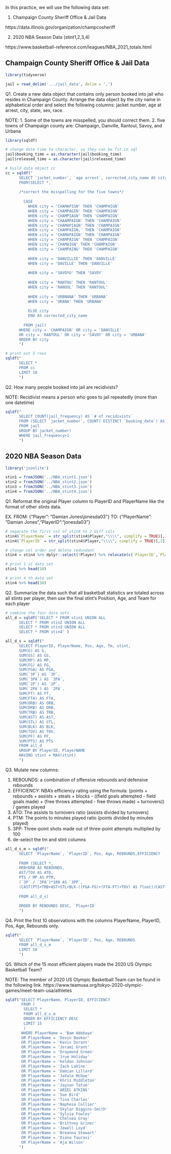 In this practice, we will use the following data set:

1. Champaign County Sheriff Office & Jail Data

https://data.illinois.gov/organization/champcosheriff

2. 2020 NBA Season Data (stint1,2,3,4)

https://www.basketball-reference.com/leagues/NBA_2021_totals.html


## Champaign County Sheriff Office & Jail Data

```{r}
library(tidyverse)
```
```{r}
jail = read_delim('.../jail_data', delim = ',')
```


Q1. Create a new data object that contains only person booked into jail who resides in Champaign County. Arrange the data object by the city name in alphabetical order and select the following columns: jacket number, age at arrest, city, state, sex, race.

NOTE: 
1. Some of the towns are misspelled, you should correct them.
2. five towns of Champaign county are: Champaign, Danville, Rantoul, Savoy, and Urbana


```{r}
library(sqldf)
```
```{r}
# change date time to character, so they can be fit in sql
jail$booking_time = as.character(jail$booking_time)
jail$released_time = as.character(jail$released_time)
```
```{r}
# build data object cc
cc = sqldf("
      SELECT `jacket_number`, `age arrest`, corrected_city_name AS city, state, sex, race
      FROM(SELECT *, 
      
      /*correct the misspelling for the five towns*/
      
        CASE
          WHEN city = 'CHAMAPIGN' THEN 'CHAMPAIGN'
          WHEN city = 'CHAMPAGIN' THEN 'CHAMPAIGN'
          WHEN city = 'CHAMPIAGN' THEN 'CHAMPAIGN'
          WHEN city = 'CHAAMPAIGN' THEN 'CHAMPAIGN'
          WHEN city = 'CHAMAPIAGN' THEN 'CHAMPAIGN'
          WHEN city = 'CHAMPAIGN,' THEN 'CHAMPAIGN'
          WHEN city = 'CHAMAPAIGN' THEN 'CHAMPAIGN'
          WHEN city = 'CHAMPAIGN' THEN 'CHAMPAIGN'
          WHEN city = 'CHAMAIGN' THEN 'CHAMPAIGN'
          WHEN city = 'CHAMPAING' THEN 'CHAMPAIGN'
        
          WHEN city = 'DANVILLIE' THEN 'DANVILLE'
          WHEN city = 'DAVILLE' THEN 'DANVILLE'
        
          WHEN city = 'SAVOYU' THEN 'SAVOY'
          
          WHEN city = 'RANTOU' THEN 'RANTOUL'
          WHEN city = 'RANOUL' THEN 'RANTOUL'
        
          WHEN city = 'URBNANA' THEN 'URBANA'
          WHEN city = 'URANA' THEN 'URBANA'
        
          ELSE city
          END AS corrected_city_name
        
        FROM jail)
      WHERE city = 'CHAMPAIGN' OR city = 'DANVILLE' 
      OR city = 'RANTOUL' OR city = 'SAVOY' OR city = 'URBANA'
      ORDER BY city
      ")
```
```{r}
# print out 5 rows
sqldf("
      SELECT *
      FROM cc
      LIMIT 10
      ")
```


Q2. How many people booked into jail are recidivists?

NOTE:
Recidivist means a person who goes to jail repeatedly (more than one datetime)

```{r}
sqldf("
      SELECT COUNT(jail_frequency) AS `# of recidivists`
      FROM (SELECT `jacket_number`, COUNT( DISTINCT `booking_date`) AS jail_frequency
      FROM jail
      GROUP BY jacket_number)
      WHERE jail_frequency>1
      ")
```



## 2020 NBA Season Data

```{r}
library('jsonlite')
```
```{r}
stin1 = fromJSON('../NBA_stint1.json')
stin2 = fromJSON('../NBA_stint2.json')
stin3 = fromJSON('../NBA_stint3.json')
stin4 = fromJSON('../NBA_stint4.json')
```

Q1. Reformat the original Player column to PlayerID and PlayerName like the format of other stints data.

EX. 
FROM: {"Player": "Damian Jones\\jonesda03"}
TO:  {"PlayerName": "Damian Jones","PlayerID":"jonesda03"}

```{r}
# separate the first col of stin4 to 2 diff cols
stin4$`PlayerName` = str_split(stin4$Player,"\\\\", simplify = TRUE)[,1]
stin4$`PlayerID` = str_split(stin4$Player,"\\\\", simplify = TRUE)[,2]

# change col order and delete redundant
stin4 = stin4 %>% dplyr::select(!Player) %>% relocate(c(`PlayerID`,`PlayerName`))
```
```{r}
# print 1 st data set
stin1 %>% head(10)
```
```{r}
# print 4 th data set
stin4 %>% head(10)
```


Q2. Summarize the data such that all basketball statistics are totaled across all stints per player, then use the final stint's Position, Age, and Team for each player

```{r}
# combine the four data sets
all_d = sqldf('SELECT * FROM stin1 UNION ALL 
      SELECT * FROM stin2 UNION ALL 
      SELECT * FROM stin3 UNION ALL 
      SELECT * FROM stin4' )
```

```{r}
all_d_s = sqldf("
      SELECT PlayerID, PlayerName, Pos, Age, Tm, stint,
      SUM(G) AS G,
      SUM(GS) AS GS,
      SUM(MP) AS MP,
      SUM(FG) AS FG,
      SUM(FGA) AS FGA,
      SUM(`3P`) AS `3P`,
      SUM(`3PA`) AS `3PA`,
      SUM(`2P`) AS `2P`,
      SUM(`2PA`) AS `2PA`,
      SUM(FT) AS FT,
      SUM(FTA) AS FTA,
      SUM(ORB) AS ORB,
      SUM(DRB) AS DRB,
      SUM(TRB) AS TRB,
      SUM(AST) AS AST,
      SUM(STL) AS STL,
      SUM(BLK) AS BLK,
      SUM(TOV) AS TOV,
      SUM(PF) AS PF,
      SUM(PTS) AS PTS
      FROM all_d
      GROUP BY PlayerID, PlayerNAME
      HAVING stint = MAX(stint)
      ")
```


Q3. Mutate new columns:

1. REBOUNDS: a combination of offensive rebounds and defensive rebounds
2. EFFICIENCY: NBA's efficiency rating using the formula: (points + rebounds + assists + steals + blocks - ((field goals attempted - field goals made) + (free throws attempted - free throws made) + turnovers)) / games played
3. ATO: The assists to turnovers ratio (assists divided by turnovers)
4. PTM: The points to minutes played ratio (points divided by minutes played)
5. 3PP: Three-point shots made out of three-point attempts multiplied by 100
6. de-select the tm and stint columns

```{r}
all_d_s_m = sqldf("
      SELECT `PlayerName`, `PlayerID`, Pos, Age, REBOUNDS,EFFICIENCY
      
      FROM (SELECT *, 
      ORB+DRB AS REBOUNDS, 
      AST/TOV AS ATO, 
      PTS / MP AS PTM,
      (`3P` / `3PA`)*100 AS `3PP`,
      (CAST(PTS+TRB+AST+STL+BLK-((FGA-FG)+(FTA-FT)+TOV) AS float)/CAST(G AS float)) AS EFFICIENCY
      
      FROM all_d_s)
      
      ORDER BY REBOUNDS DESC, `PlayerID`
      ") 
```


Q4. Print the first 10 observations with the columns PlayerName, PlayerID, Pos, Age, Rebounds only.

```{r}
sqldf("
      SELECT `PlayerName`, `PlayerID`, Pos, Age, REBOUNDS
      FROM all_d_s_m
      LIMIT 10
      ")
```


Q5. Which of the 15 most efficient players made the 2020 US Olympic Basketball Team?

NOTE: The member of 2020 US Olympic Basketball Team can be found in the following link.
https://www.teamusa.org/tokyo-2020-olympic-games/meet-team-usa/athletes

```{r}
sqldf("SELECT PlayerName, PlayerID, EFFICIENCY
       FROM (
        SELECT *
        FROM all_d_s_m
        ORDER BY EFFICIENCY DESC
        LIMIT 15
        )
       WHERE PlayerName = 'Bam Adebayo'
       OR PlayerName = 'Devin Booker'
       OR PlayerName = 'Kevin Durant'
       OR PlayerName = 'Jerami Grant'
       OR PlayerName = 'Draymond Green'
       OR PlayerName = 'Jrue Holiday'
       OR PlayerName = 'Keldon Johnson'
       OR PlayerName = 'Zach LaVine'
       OR PlayerName = 'Damian Lillard'
       OR PlayerName = 'JaVale McGee'
       OR PlayerName = 'Khris Middleton'
       OR PlayerName = 'Jayson Tatum'
       OR PlayerName = 'ARIEL ATKINS' 
       OR PlayerName = 'Sue Bird'
       OR PlayerName = 'Tina Charles'
       OR PlayerName = 'Naphesa Collier'
       OR PlayerName = 'Skylar Diggins-Smith'
       OR PlayerName = 'Sylvia Fowles'
       OR PlayerName = 'Chelsea Gray'
       OR PlayerName = 'Brittney Griner'
       OR PlayerName = 'Jewell Loyd'
       OR PlayerName = 'Breanna Stewart'
       OR PlayerName = 'Diana Taurasi'
       OR PlayerName = 'Aja Wilson'
      ")
```